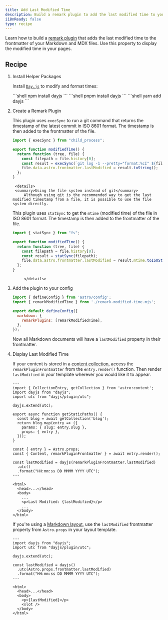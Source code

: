 ```yaml
---
title: Add Last Modified Time
description: Build a remark plugin to add the last modified time to your Markdown and MDX.
i18nReady: false
type: recipe
---
```



Learn how to build a [remark plugin](https://github.com/remarkjs/remark) that adds the last modified time to the frontmatter of your Markdown and MDX files. Use this property to  display the modified time in your pages.

## Recipe

1. Install Helper Packages

   Install [`Day.js`](https://www.npmjs.com/package/dayjs) to modify and format times:

   <PackageManagerTabs>
     <Fragment slot="npm">
       ```shell
       npm install dayjs
       ```
     </Fragment>
     <Fragment slot="pnpm">
       ```shell
       pnpm install dayjs
       ```
     </Fragment>
     <Fragment slot="yarn">
       ```shell
       yarn add dayjs
       ```
     </Fragment>
   </PackageManagerTabs>

2. Create a Remark Plugin

   This plugin uses `execSync` to run a git command that returns the timestamp of the latest commit in ISO 8601 format. The timestamp is then added to the frontmatter of the file.

     ```js
     import { execSync } from "child_process";

     export function modifiedTime() {
       return function (tree, file) {
         const filepath = file.history[0];
         const result = execSync(`git log -1 --pretty="format:%cI" ${filepath}`);
         file.data.astro.frontmatter.lastModified = result.toString();
       };
     }
     ```
		<details>
		<summary>Using the file system instead of git</summary>
			Although using git is the recommended way to get the last modified timestamp from a file, it is possible to use the file system directly. 
     This plugin uses `statSync` to get the `mtime` (modified time) of the file in ISO 8601 format. The timestamp is then added to the frontmatter of the file.
     ```js
     import { statSync } from "fs";

     export function modifiedTime() {
       return function (tree, file) {
         const filepath = file.history[0];
         const result = statSync(filepath);
         file.data.astro.frontmatter.lastModified = result.mtime.toISOString();
       };
     }
     ```
			</details>

3. Add the plugin to your config

   ```js title="astro.config.mjs"
   import { defineConfig } from 'astro/config';
   import { remarkModifiedTime } from './remark-modified-time.mjs';

   export default defineConfig({
     markdown: {
       remarkPlugins: [remarkModifiedTime],
     },
   });
   ```

   Now all Markdown documents will have a `lastModified` property in their frontmatter.

4. Display Last Modified Time

   If your content is stored in a [content collection](/en/guides/content-collections/), access the `remarkPluginFrontmatter` from the `entry.render()` function. Then render `lastModified` in your template wherever you would like it to appear.

   ```astro title="src/pages/posts/[slug].astro" {3-4,6,17,19-21,28}
   ---
   import { CollectionEntry, getCollection } from 'astro:content';
   import dayjs from "dayjs";
   import utc from "dayjs/plugin/utc";

   dayjs.extend(utc);

   export async function getStaticPaths() {
     const blog = await getCollection('blog');
     return blog.map(entry => ({
       params: { slug: entry.slug },
       props: { entry },
     }));
   }

   const { entry } = Astro.props;
   const { Content, remarkPluginFrontmatter } = await entry.render();

   const lastModified = dayjs(remarkPluginFrontmatter.lastModified)
     .utc()
     .format("HH:mm:ss DD MMMM YYYY UTC");
   ---

   <html>
     <head>...</head>
     <body>
       ...
       <p>Last Modified: {lastModified}</p>
       ...
     </body>
   </html>
   ```

   If you're using a [Markdown layout](/en/guides/markdown-content/#markdown-and-mdx-pages), use the `lastModified` frontmatter property from `Astro.props` in your layout template.

   ```astro title="src/layouts/BlogLayout.astro" {2-3,5,7-9,15}
   ---
   import dayjs from "dayjs";
   import utc from "dayjs/plugin/utc";

   dayjs.extend(utc);

   const lastModified = dayjs()
     .utc(Astro.props.frontmatter.lastModified)
     .format("HH:mm:ss DD MMMM YYYY UTC");
   ---

   <html>
     <head>...</head>
     <body>
       <p>{lastModified}</p>
       <slot />
     </body>
   </html>
   ```
